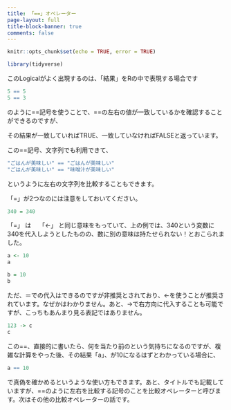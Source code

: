 ```yaml
---
title: 「==」オペレーター
page-layout: full
title-block-banner: true
comments: false
---
```


```r
knitr::opts_chunk$set(echo = TRUE, error = TRUE)
```

```r
library(tidyverse)
```

このLogicalがよく出現するのは、「結果」をRの中で表現する場合です

```r
5 == 5
5 == 3
```

のように==記号を使うことで、==の左右の値が一致しているかを確認することができるのですが、

その結果が一致していればTRUE、一致していなければFALSEと返っています。

この==記号、文字列でも利用できて、

```r
"ごはんが美味しい" == "ごはんが美味しい"
"ごはんが美味しい" == "味噌汁が美味しい"
```

というように左右の文字列を比較することもできます。

「=」が2つなのには注意をしておいてください。

```r
340 = 340
```

「=」 は　 「<-」 と同じ意味をもっていて、上の例では、340という変数に340を代入しようとしたものの、数に別の意味は持たせられない！とおこられました。

```r
a <- 10
a

b = 10
b
```

ただ、＝での代入はできるのですが非推奨とされており、<-を使うことが推奨されています。なぜかはわかりません。あと、->で右方向に代入することも可能ですが、こっちもあんまり見る表記ではありません。

```r
123 -> c
c
```

この==、直接的に書いたら、何を当たり前のという気持ちになるのですが、複雑な計算をやった後、その結果「a」、が10になるはずとわかっている場合に、

```r
a == 10
```

で真偽を確かめるというような使い方もできます。あと、タイトルでも記載していますが、==のように左右を比較する記号のことを比較オペレーターと呼びます。次はその他の比較オペレーターの話です。

